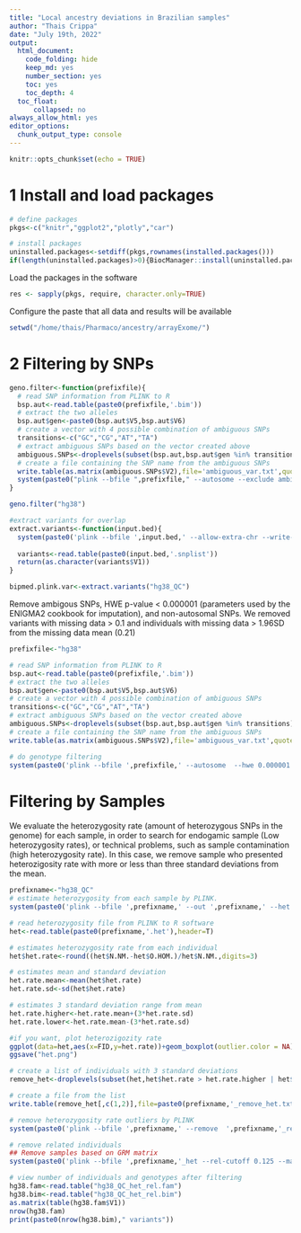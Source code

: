 ```yaml
---
title: "Local ancestry deviations in Brazilian samples"
author: "Thais Crippa"
date: "July 19th, 2022"
output:
  html_document:
    code_folding: hide
    keep_md: yes
    number_section: yes
    toc: yes
    toc_depth: 4
  toc_float:
      collapsed: no
always_allow_html: yes
editor_options: 
  chunk_output_type: console
---
```


```r
knitr::opts_chunk$set(echo = TRUE)
```

# 1 Install and load packages

```r

# define packages
pkgs<-c("knitr","ggplot2","plotly","car")

# install packages
uninstalled.packages<-setdiff(pkgs,rownames(installed.packages()))
if(length(uninstalled.packages)>0){BiocManager::install(uninstalled.packages)}
```

Load the packages in the software
```r
res <- sapply(pkgs, require, character.only=TRUE)
```

Configure the paste that all data and results will be available 
```r
setwd("/home/thais/Pharmaco/ancestry/arrayExome/")
```


# 2 Filtering by SNPs

``` r
geno.filter<-function(prefixfile){
  # read SNP information from PLINK to R
  bsp.aut<-read.table(paste0(prefixfile,'.bim'))
  # extract the two alleles
  bsp.aut$gen<-paste0(bsp.aut$V5,bsp.aut$V6)
  # create a vector with 4 possible combination of ambiguous SNPs
  transitions<-c("GC","CG","AT","TA")
  # extract ambiguous SNPs based on the vector created above
  ambiguous.SNPs<-droplevels(subset(bsp.aut,bsp.aut$gen %in% transitions))
  # create a file containing the SNP name from the ambiguous SNPs
  write.table(as.matrix(ambiguous.SNPs$V2),file='ambiguous_var.txt',quote=F,row.names=F,col.names=F)
  system(paste0("plink --bfile ",prefixfile," --autosome --exclude ambiguous_var.txt --allow-extra-chr --make-bed --out ",prefixfile,"_QC"))
}

geno.filter("hg38")

#extract variants for overlap
extract.variants<-function(input.bed){
  system(paste0('plink --bfile ',input.bed,' --allow-extra-chr --write-snplist --out ',input.bed))
  
  variants<-read.table(paste0(input.bed,'.snplist'))
  return(as.character(variants$V1))
}

bipmed.plink.var<-extract.variants("hg38_QC")
```

Remove ambigous SNPs, HWE p-value < 0.000001 (parameters used by the ENIGMA2 cookbook for imputation), and non-autosomal SNPs. We removed variants with missing data > 0.1 and individuals with missing data > 1.96SD from the missing data mean (0.21)

```r
prefixfile<-"hg38"

# read SNP information from PLINK to R
bsp.aut<-read.table(paste0(prefixfile,'.bim'))
# extract the two alleles
bsp.aut$gen<-paste0(bsp.aut$V5,bsp.aut$V6)
# create a vector with 4 possible combination of ambiguous SNPs
transitions<-c("GC","CG","AT","TA")
# extract ambiguous SNPs based on the vector created above
ambiguous.SNPs<-droplevels(subset(bsp.aut,bsp.aut$gen %in% transitions))
# create a file containing the SNP name from the ambiguous SNPs
write.table(as.matrix(ambiguous.SNPs$V2),file='ambiguous_var.txt',quote=F,row.names=F,col.names=F)
````

``` r
# do genotype filtering
system(paste0('plink --bfile ',prefixfile,' --autosome  --hwe 0.000001 --geno 0.1 --mind 0.21  --exclude ambiguous_var.txt --allow-extra-chr --make-bed --out ',prefixfile,'_QC'))

```


# Filtering by Samples
We evaluate the heterozygosity rate (amount of heterozygous SNPs in the genome) for each sample, in order to search for endogamic sample (Low heterozygosity rates), or technical problems, such as sample contamination (high heterozygosity rate). In this case, 
we remove sample who presented heterozigosity rate with more or less than three standard deviations from the mean.

```r
prefixname<-"hg38_QC"
# estimate heterozygosity from each sample by PLINK.
system(paste0('plink --bfile ',prefixname,' --out ',prefixname,' --het'))

# read heterozygosity file from PLINK to R software
het<-read.table(paste0(prefixname,'.het'),header=T)

# estimates heterozygosity rate from each individual
het$het.rate<-round((het$N.NM.-het$O.HOM.)/het$N.NM.,digits=3)

# estimates mean and standard deviation
het.rate.mean<-mean(het$het.rate)
het.rate.sd<-sd(het$het.rate)

# estimates 3 standard deviation range from mean
het.rate.higher<-het.rate.mean+(3*het.rate.sd)
het.rate.lower<-het.rate.mean-(3*het.rate.sd)

#if you want, plot heterozigozity rate
ggplot(data=het,aes(x=FID,y=het.rate))+geom_boxplot(outlier.color = NA)+geom_jitter(width=0.2,alpha=0.9)+theme_light(base_size = 15)+xlab("")+ylab("Heterozygosity rate")
ggsave("het.png")

# create a list of individuals with 3 standard deviations
remove_het<-droplevels(subset(het,het$het.rate > het.rate.higher | het$het.rate < het.rate.lower))

# create a file from the list
write.table(remove_het[,c(1,2)],file=paste0(prefixname,'_remove_het.txt'),quote = F,row.names = F,col.names = F)

# remove heterozygosity rate outliers by PLINK
system(paste0('plink --bfile ',prefixname,' --remove  ',prefixname,'_remove_het.txt --make-bed --out ',prefixname,'_het'))

# remove related individuals
## Remove samples based on GRM matrix
system(paste0('plink --bfile ',prefixname,'_het --rel-cutoff 0.125 --make-bed --out ',prefixname,'_het_rel'))

# view number of individuals and genotypes after filtering
hg38.fam<-read.table("hg38_QC_het_rel.fam")
hg38.bim<-read.table("hg38_QC_het_rel.bim")
as.matrix(table(hg38.fam$V1))
nrow(hg38.fam)
print(paste0(nrow(hg38.bim)," variants"))

````